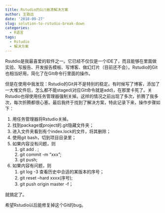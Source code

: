 ```yaml
---
title: Rstudio的Git崩溃解决方案
author: 王致远
date: '2018-09-27'
slug: solution-to-rstudio-break-down
categories:
  - R语言
tags:
  - Rstudio
  - 解决方案
---
```


Rsutdio是我最喜爱的软件之一。它已经不仅仅是一个IDE了，而且能够在里面做实验、写报告、开发报告模板、写博客、做幻灯片（目前还不会）。Rstudio的Git也相当好用，简化了在Git命令行里面的操作。

但是在使用中我发现：Rstudio的Git并不是特别的稳定。有时候写了博客，添加了一大堆文件后，怎么都不能staged(对应Git命令就是add)，在那里卡死了。关Rstudio也得使用任务管理器强制关掉。这样的情况之前出现了多次，折腾了我多次，每次折腾都很心塞。最后我终于找到了解决方案，特此记录下来，操作步骤如下：

1. 用任务管理器将Rstudio关掉。
2. 找到package或project的.git隐藏文件夹；
3. 进入文件夹看到有个index.lock的文件，将其删除；
4. 使用git bash，切到项目目录里；
5. 如果内容没有问题，则
    1. git add . ;
    2. git commit -m "xxx";
    3. git push;
6. 如果内容有问题，则
    1. git log -3 查看历史中合适的某版本的序号；
    2. git reset --hard xxxx(序号);
    3. git push origin master -f；
  
就搞定了。

希望Rstudio以后能修复掉这个Git的bug。